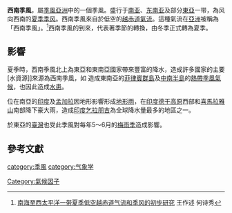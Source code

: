 {{擴充|time=2014-12-01}}
{{專家|time=2014-12-01}}
'''西南季風'''，屬[[季風亞洲|季風亞洲]]中的一個季風。盛行于[[南亚|南亚]]、[[东南亚|东南亚]]及部分[[东亚|東亞]]一带，為风向西南的[[季風|夏季季风]]。西南季風來自於低空的[[越赤道氣流|越赤道氣流]]。這種氣流在[[亚洲|亞洲]]被稱為「西南季風」。<ref>[http://www.cmsjournal.net/qxxb_cn/ch/reader/create_pdf.aspx?file_no=19790408&flag=1&journal_id=qxxb_cn&year_id=1979 南海至西太平洋一带夏季低空越赤道气流和季风的初步研究] {{Wayback|url=http://www.cmsjournal.net/qxxb_cn/ch/reader/create_pdf.aspx?file_no=19790408&flag=1&journal_id=qxxb_cn&year_id=1979 |date=20170305033127 }}王作述 何诗秀</ref>西南季風的到來，代表著季節的轉換，由冬季正式轉為夏季。

== 影響 ==
夏季時，西南季風北上為東亞和東南亞國家帶來豐富的降水，造成許多國家的主要[水資源]]來源為西南季風，如 造成東南亞的[[菲律宾地理|菲律賓群島]]及[[中南半島|中南半島]]的[[热带季风气候|熱帶季風氣候]]，也因此造成[[洪水|水患]]。

位在南亞的[[印度|印度]]及[[孟加拉国|孟加拉]]因地形影響形成[[地形雨|地形雨]]，在[[德干高原|印度德干高原]]西部和[[喜马拉雅山脉|喜馬拉雅山]]南部降下豪大雨，造成[[乞拉朋齐|印度乞拉朋吉]]為全球降水量最多的地區之一。

於東亞的[[臺灣|臺灣]]也受此季風對每年5～6月的[[梅雨|梅雨季]]造成影響。

== 參考文獻 ==
{{Reflist}}{{小作品}}
[[category:季風|category:季風]]
[[category:气象学|category:气象学]]
[[Category:氣候因子|Category:氣候因子]]